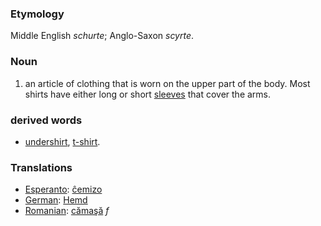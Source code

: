 ===Etymology===
Middle English ''schurte''; Anglo-Saxon ''scyrte''.
===Noun===
#an article of clothing that is worn on the upper part of the body. Most shirts have either long or short [[sleeve]]s that cover the arms.
===derived words===
*[[undershirt]], [[t-shirt]].

===Translations===
*[[Esperanto]]: [[ĉemizo]]
*[[German]]: [[Hemd]]
*[[Romanian]]: [[cămaşă]] ''f''